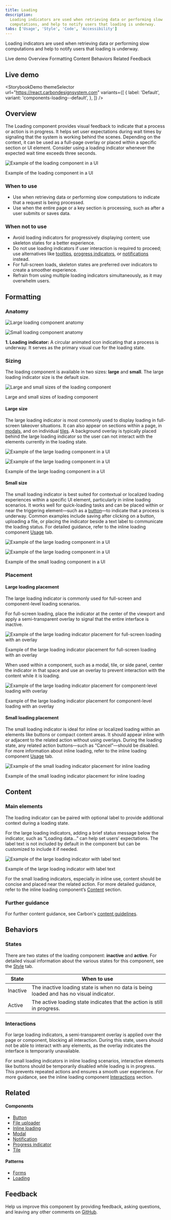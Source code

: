 ```yaml
---
title: Loading
description:
  Loading indicators are used when retrieving data or performing slow
  computations, and help to notify users that loading is underway.
tabs: ['Usage', 'Style', 'Code', 'Accessibility']
---
```



<PageDescription>

Loading indicators are used when retrieving data or performing slow computations
and help to notify users that loading is underway.

</PageDescription>

<AnchorLinks>

<AnchorLink>Live demo</AnchorLink>
<AnchorLink>Overview</AnchorLink>
<AnchorLink>Formatting</AnchorLink>
<AnchorLink>Content</AnchorLink>
<AnchorLink>Behaviors</AnchorLink>
<AnchorLink>Related</AnchorLink>
<AnchorLink>Feedback</AnchorLink>

</AnchorLinks>

## Live demo

<StorybookDemo
  themeSelector
  url="https://react.carbondesignsystem.com"
  variants={[
    {
      label: 'Default',
      variant: 'components-loading--default',
    },
  ]}
/>

<A11yStatus layout="cards" components="Loading" />

## Overview

The Loading component provides visual feedback to indicate that a process or
action is in progress. It helps set user expectations during wait times by
signaling that the system is working behind the scenes. Depending on the
context, it can be used as a full-page overlay or placed within a specific
section or UI element. Consider using a loading indicator whenever the expected
wait time exceeds three seconds.

![Example of the loading component in a UI](images/loading-usage-overview-in-context.png)

<Caption>Example of the loading component in a UI</Caption>

### When to use

- Use when retrieving data or performing slow computations to indicate that a
  request is being processed.
- Use when the entire page or a key section is processing, such as after a user
  submits or saves data.

### When not to use

- Avoid loading indicators for progressively displaying content; use skeleton
  states for a better experience.
- Do not use loading indicators if user interaction is required to proceed; use
  alternatives like [tooltips](/components/tooltip/usage),
  [progress indicators](/components/progress-indicator/usage), or
  [notifications](/components/notification/usage) instead.
- For full-screen loads, skeleton states are preferred over indicators to create
  a smoother experience.
- Refrain from using multiple loading indicators simultaneously, as it may
  overwhelm users.

## Formatting

### Anatomy

<Row>
<Column colLg={8}>

<Tabs>

<Tab label="Large">

![Large loading component anatomy](images/loading-usage-anatomy-large.png)

</Tab>

<Tab label="Small">

![Small loading component anatomy](images/loading-usage-anatomy-small.png)

</Tab>

</Tabs>

</Column>
</Row>

**1. Loading indicator:** A circular animated icon indicating that a process is
underway. It serves as the primary visual cue for the loading state.

### Sizing

The loading component is available in two sizes: **large** and **small**. The
large loading indicator size is the default size.

<Row>
<Column colLg={8}>

![Large and small sizes of the loading component](images/loading-usage-sizing.png)

</Column>
</Row>

<Caption>Large and small sizes of loading component</Caption>

#### Large size

The large loading indicator is most commonly used to display loading in
full-screen takeover situations. It can also appear on sections within a page,
in [modals](/components/modal/usage/#loading), and on individual
[tiles](/components/tile/usage). A background overlay is typically placed behind
the large loading indicator so the user can not interact with the elements
currently in the loading state.

<Row>

<Column colLg={8}>
<GifPlayer color='light'>

![Example of the large loading component in a UI](/images/loading-usage-content-large.gif)

![Example of the large loading component in a UI](/images/loading-usage-content-large.png)

</GifPlayer>
</Column>
</Row>

<Caption>Example of the large loading component in a UI</Caption>

#### Small size

The small loading indicator is best suited for contextual or localized loading
experiences within a specific UI element, particularly in inline loading
scenarios. It works well for quick-loading tasks and can be placed within or
near the triggering element—such as a
[button](/components/button/usage/#loading)—to indicate that a process is
underway. Common examples include saving after clicking on a button, uploading a
file, or placing the indicator beside a text label to communicate the loading
status. For detailed guidance, refer to the inline loading component
[Usage](/components/inline-loading/usage/) tab.

<Row>

<Column colLg={8}>
<GifPlayer color='light'>

![Example of the large loading component in a UI](/images/modal-error.gif)

![Example of the large loading component in a UI](/images/modal-error.png)

</GifPlayer>
</Column>
</Row>

<Caption>Example of the small loading component in a UI</Caption>

### Placement

#### Large loading placement

The large loading indicator is commonly used for full-screen and component-level
loading scenarios.

For full-screen loading, place the indicator at the center of the viewport and
apply a semi-transparent overlay to signal that the entire interface is
inactive.

![Example of the large loading indicator placement for full-screen loading with an overlay](images/loading-usage-placement-large-full-screen.png)

<Caption>
  Example of the large loading indicator placement for full-screen loading with
  an overlay
</Caption>

When used within a component, such as a modal, tile, or side panel, center the
indicator in that space and use an overlay to prevent interaction with the
content while it is loading.

<Row>
<Column colLg={8}>

![Example of the large loading indicator placement for component-level loading with overlay](images/loading-usage-placement-large-component-level.png)

</Column>
</Row>

<Caption>
  Example of the large loading indicator placement for component-level loading
  with an overlay
</Caption>

#### Small loading placement

The small loading indicator is ideal for inline or localized loading within an
elements like buttons or compact content areas. It should appear inline with or
adjacent to the related action without using overlays. During the loading state,
any related action buttons—such as “Cancel”—should be disabled. For more
information about inline loading, refer to the inline loading component
[Usage](/components/inline-loading/usage/) tab.

![Example of the small loading indicator placement for inline loading](images/loading-usage-placement-small-inline.png)

<Caption>
  Example of the small loading indicator placement for inline loading
</Caption>

## Content

### Main elements

The loading indicator can be paired with optional label to provide additional
context during a loading state.

For the large loading indicators, adding a brief status message below the
indicator, such as “Loading data…” can help set users’ expectations. The label
text is not included by default in the component but can be customized to
include it if needed.

![Example of the large loading indicator with label text](images/loading-usage-content-large.png)

<Caption>Example of the large loading indicator with label text</Caption>

For the small loading indicators, especially in inline use, content should be
concise and placed near the related action. For more detailed guidance, refer to
the inline loading component’s
[Content](/components/inline-loading/usage/#content) section.

### Further guidance

For further content guidance, see Carbon's
[content guidelines](/guidelines/content/overview).

## Behaviors

### States

There are two states of the loading component: **inactive** and **active**. For
detailed visual information about the various states for this component, see the
[Style](/components/loading/style/) tab.

| State    | When to use                                                                             |
| -------- | --------------------------------------------------------------------------------------- |
| Inactive | The inactive loading state is when no data is being loaded and has no visual indicator. |
| Active   | The active loading state indicates that the action is still in progress.                |

### Interactions

For large loading indicators, a semi-transparent overlay is applied over the
page or component, blocking all interaction. During this state, users should not
be able to interact with any elements, as the overlay indicates the interface is
temporarily unavailable.

For small loading indicators in inline loading scenarios, interactive elements
like buttons should be temporarily disabled while loading is in progress. This
prevents repeated actions and ensures a smooth user experience. For more
guidance, see the inline loading component
[Interactions](/components/inline-loading/usage/#interactions) section.

## Related

<Row>
<Column colSm={2} colMd={2} colLg={3}>

#### Components

- [Button](/components/button/usage) <br/>
- [File uploader](/components/file-uploader/usage) <br/>
- [Inline loading](/components/inline-loading/usage) <br/>
- [Modal](/components/modal/usage) <br/>
- [Notification](/components/notification/usage) <br/>
- [Progress indicator](/components/progress-indicator/usage) <br/>
- [Tile](/components/tile/usage) <br/>

</Column>
<Column colSm={2} colMd={2} colLg={3}>

#### Patterns

- [Forms](/patterns/forms-pattern) <br/>
- [Loading](/patterns/loading-pattern) <br/>

</Column>
</Row>

## Feedback

Help us improve this component by providing feedback, asking questions, and
leaving any other comments on
[GitHub](https://github.com/carbon-design-system/carbon-website/issues/new?assignees=&labels=feedback&template=feedback.md).
